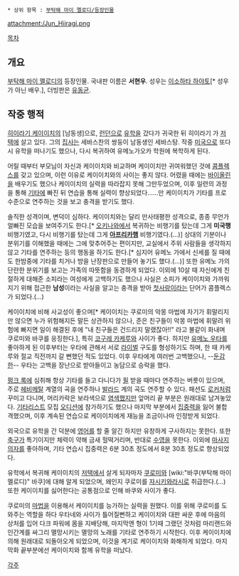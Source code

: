 {{{+1 柊潤 / Jun Hiiragi }}}

 * 상위 항목 : [[부탁해 마이 멜로디/등장인물]]

attachment:/Jun_Hiiragi.png

[[목차]]

== 개요 ==
[[부탁해 마이 멜로디]]의 등장인물. 국내판 이름은 '''서현우'''. 성우는 [[이소하타 하야토]][* 성우가 아닌 배우.], 더빙판은 [[유동균]].

== 작중 행적 ==
[[히이라기 케이이치]]의 [남동생]으로, [[런던]]으로 [[유학]]을 갔다가 귀국한 뒤 히이라기 가 [[저택]]에 살고 있다. 그의 [[집사]]는 세바스찬의 쌍둥이 남동생인 세바스탕. 작중 [[미국]]으로 또다시 유학을 떠나기도 했으나, 다시 복귀하여 유메노가오카 학원에 복학하게 된다.

어릴 때부터 부모님이 자신과 케이이치와 비교하며 케이이치만 귀여워했던 것에 [[콤플렉스]]를 갖고 있으며, 이런 이유로 케이이치와의 사이는 좋지 않다. 어렸을 때에는 [[바이올린]]을 배우기도 했으나 케이이치의 실력을 따라잡지 못해 그만두었으며, 이후 일련의 과정을 통해 [[기타]]에 빠진 뒤 연습을 통해 실력이 향상되었다……만 케이이치가 기타를 프로 수준으로 연주하는 것을 보고 충격을 받기도 했다.

솔직한 성격이며, 변덕이 심하다. 케이이치와는 달리 만사태평한 성격으로, 종종 무언가 얼빠진 모습을 보여주기도 한다.[* [[오키나와]]에서 복귀하는 비행기를 탔는데 그게 '''미국행''' 비행기였고, 다시 비행기를 탔는데 그게 '''[[아프리카]]행''' 비행기였다.(…)] 상대의 기분이나 분위기를 이해했을 때에는 그에 맞추어주는 편이지만, 교실에서 주위 사람들을 생각하지 않고 기타를 연주하는 등의 행동을 하기도 한다.[* 심지어 유메노 가에서 신세를 질 때에도 한밤중에 기타를 치거나 방을 난장판으로 만들어 놓기도 했다.(…)] 또한 유메노 가의 단란한 분위기를 보고는 가족의 따뜻함을 동경하게 되었다. 이외에 10살 때 자신에게 친절하게 대해준 소피라는 여성에게 고백하기도 했으나 사실은 소피가 케이이치와 가까워지기 위해 접근한 '''남성'''이라는 사실을 알고는 충격을 받아 [[첫사랑]]이라는 단어가 콤플렉스가 되었다.(…)

케이이치에 비해 사교성이 좋으며[* 케이이치는 쿠로미의 악몽 마법에 자기가 휘말리지만 않으면 누가 위험해지든 말든 상관하지 않으나, 준은 친구들이 악몽 마법에 휘말려 위험에 빠지면 일이 해결된 후에 "내 친구들은 건드리지 말랬잖아!!" 라고 불같이 화내며 쿠로미와 바쿠를 응징한다.], 특히 [[코구레 카케루]]와 사이가 좋다. 하지만 [[유메노 우타]]를 좋아하게 된 이후부터는 우타에 관해서 서로 [[라이벌]] 구도를 형성하기도 하며, 한 때 카케루와 절교 직전까지 갈 뻔했던 적도 있었다. 이후 우타에게 여러번 고백했으나, --[[둔감]]한-- 우타는 고백을 장난으로 받아들이고 농담으로 승락을 했다.

[[펑크 록]]에 심취해 항상 기타를 들고 다니다가 [[필]] 받을 때마다 연주하는 버릇이 있으며, 주로 [[헤비메탈]] 계열의 곡을 연주하나 [[발라드]] 계의 곡도 연주할 수 있다. 패션도 [[로커]]처럼 꾸미고 다니며, 머리카락은 보라색으로 [[염색]]했지만 앞머리 끝 부분은 원래대로 남겨놓았다. [[기타리스트]] 모집 [[오디션]]에 참가하기도 했으나 마지막 부분에서 [[집중력]]을 잃어 불합격했으며, 이후 계속된 연습으로 케이이치에게 재능을 조금이나마 인정받게 되었다.

외국으로 유학을 간 덕분에 [[영어]]를 할 줄 알긴 하지만 유창하게 구사하지는 못한다. 또한 [[축구]]가 특기이지만 체력이 약해 금새 헐떡거리며, 반대로 [[수영]]을 못한다. 이외에 [[마사지]] [[의자]]를 좋아하며, 기타 연습시 집중력은 6분 30초 정도에서 8분 30초 정도로 향상되었다.

유학에서 복귀해 케이이치의 [[저택]]에서 살게 되자마자 [[쿠로미]]와 [wiki:"바쿠(부탁해 마이 멜로디)" 바쿠]에 대해 알게 되었으며, 왜인지 쿠로미를 [[자시키와라시]]로 취급한다.(…) 또한 케이이치를 싫어한다는 공통점으로 인해 바쿠와 사이가 좋다.

쿠로미의 [[마법]]을 이용해서 케이이치를 능가하는 실력을 원했다. 이를 위해 쿠로미를 도와주는 역할을 하다 우타네와 사이가 틀어질뻔하고 케이이치와 대판 싸운 후에 마음의 상처를 입어 다크 파워에 몸을 지배당해, 마지막엔 형이 1기때 그랬던 것처럼 마리랜드와 인간계를 싸그리 멸망시키는 멸망의 노래를 기타로 연주하기 시작한다. 이후 케이이치에 의해 원래대로 되돌아오게 되었으며, 이것을 계기로 케이이치와 화해하게 되었다. 마지막화 끝부분에선 케이이치와 함께 유학을 떠났다.

[[각주]]
